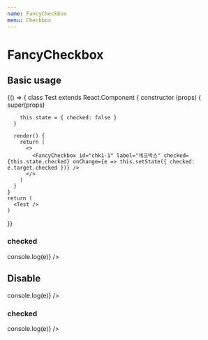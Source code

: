 ```yaml
---
name: FancyCheckbox
menu: Checkbox
---
```



# FancyCheckbox

<PropsTable of={FancyCheckbox} />

## Basic usage

<Playground>
  {() => {
    class Test extends React.Component {
      constructor (props) {
        super(props)

        this.state = { checked: false }
      }

      render() {
        return (
          <>
            <FancyCheckbox id="chk1-1" label="체크박스" checked={this.state.checked} onChange={e => this.setState({ checked: e.target.checked })} />
          </>
        )
      }
    }
    return (
      <Test />
    )
  }}
</Playground>

### checked

<Playground>
  <FancyCheckbox id="chk2" label="체크박스" checked={true} onChange={e => console.log(e)} />
</Playground>

## Disable

<Playground>
  <FancyCheckbox id="chk4" label="비활성화된 체크박스" disabled={true} onChange={e => console.log(e)} />
</Playground>

### checked

<Playground>
  <FancyCheckbox id="chk5" label="비활성화된 체크박스" disabled={true} checked={true} onChange={e => console.log(e)} />
</Playground>